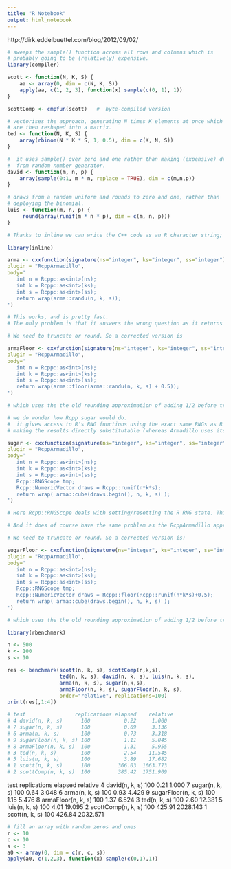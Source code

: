 ```yaml
---
title: "R Notebook"
output: html_notebook
---
```


http://dirk.eddelbuettel.com/blog/2012/09/02/


```r
# sweeps the sample() function across all rows and columns which is 
# probably going to be (relatively) expensive.
library(compiler)

scott <- function(N, K, S) {
    aa <- array(0, dim = c(N, K, S))
    apply(aa, c(1, 2, 3), function(x) sample(c(0, 1), 1))
}

scottComp <- cmpfun(scott)   #  byte-compiled version
```


```r
# vectorises the approach, generating N times K elements at once which 
# are then reshaped into a matrix.
ted <- function(N, K, S) {
    array(rbinom(N * K * S, 1, 0.5), dim = c(K, N, S))
}
```


```r
#  it uses sample() over zero and one rather than making (expensive) draws 
#  from random number generator.
david <- function(m, n, p) {
    array(sample(0:1, m * n, replace = TRUE), dim = c(m,n,p))
}
```


```r
# draws from a random uniform and rounds to zero and one, rather than 
# deploying the binomial.
luis <- function(m, n, p) {
     round(array(runif(m * n * p), dim = c(m, n, p)))
}
```



```r
# Thanks to inline we can write the C++ code as an R character string; inline takes care of everything and we end up with C++-based solution directly callable from R:

library(inline)

arma <- cxxfunction(signature(ns="integer", ks="integer", ss="integer"), 
plugin = "RcppArmadillo", 
body='
   int n = Rcpp::as<int>(ns);
   int k = Rcpp::as<int>(ks);
   int s = Rcpp::as<int>(ss);
   return wrap(arma::randu(n, k, s));
')

# This works, and is pretty fast. 
# The only problem is that it answers the wrong question as it returns U(0,1) draws and not binomials. 
```



```r
# We need to truncate or round. So a corrected version is

armaFloor <- cxxfunction(signature(ns="integer", ks="integer", ss="integer"), 
plugin = "RcppArmadillo", 
body='
   int n = Rcpp::as<int>(ns);
   int k = Rcpp::as<int>(ks);
   int s = Rcpp::as<int>(ss);
   return wrap(arma::floor(arma::randu(n, k, s) + 0.5));
')

# which uses the the old rounding approximation of adding 1/2 before truncating.
```


```r
# we do wonder how Rcpp sugar would do.
#  it gives access to R's RNG functions using the exact same RNGs as R 
# making the results directly substitutable (whereas Armadillo uses its own RNG).

sugar <- cxxfunction(signature(ns="integer", ks="integer", ss="integer"), 
plugin = "RcppArmadillo", 
body='
   int n = Rcpp::as<int>(ns);
   int k = Rcpp::as<int>(ks);
   int s = Rcpp::as<int>(ss);
   Rcpp::RNGScope tmp;
   Rcpp::NumericVector draws = Rcpp::runif(n*k*s);
   return wrap( arma::cube(draws.begin(), n, k, s) );
')

# Here Rcpp::RNGScope deals with setting/resetting the R RNG state. This draws a vector of N time K uniforms similar to Luis' function -- and just like Luis' R function does so without looping -- and then shapes a matrix of dimension N by K from it.

# And it does of course have the same problem as the RcppArmadillo approach earlier
```


```r
# We need to truncate or round. So a corrected version is:

sugarFloor <- cxxfunction(signature(ns="integer", ks="integer", ss="integer"), 
plugin = "RcppArmadillo", 
body='
   int n = Rcpp::as<int>(ns);
   int k = Rcpp::as<int>(ks);
   int s = Rcpp::as<int>(ss);
   Rcpp::RNGScope tmp;
   Rcpp::NumericVector draws = Rcpp::floor(Rcpp::runif(n*k*s)+0.5);
   return wrap( arma::cube(draws.begin(), n, k, s) );
')

# which uses the the old rounding approximation of adding 1/2 before truncating.
```


```r
library(rbenchmark)

n <- 500
k <- 100
s <- 10

res <- benchmark(scott(n, k, s), scottComp(n,k,s),
                 ted(n, k, s), david(n, k, s), luis(n, k, s),
                 arma(n, k, s), sugar(n,k,s),
                 armaFloor(n, k, s), sugarFloor(n, k, s),
                 order="relative", replications=100)
print(res[,1:4])

# test                replications elapsed    relative
# 4	david(n, k, s)	    100	          0.22	   1.000
# 7	sugar(n, k, s)	    100	          0.69	   3.136
# 6	arma(n, k, s)	    100	          0.73	   3.318
# 9	sugarFloor(n, k, s)	100	          1.11	   5.045
# 8	armaFloor(n, k, s)	100	          1.31	   5.955
# 3	ted(n, k, s)	    100	          2.54	  11.545
# 5	luis(n, k, s)	    100	          3.89	  17.682
# 1	scott(n, k, s)	    100	        366.03	1663.773
# 2	scottComp(n, k, s)	100	        385.42	1751.909
```


 
test             replications    elapsed     relative
4	david(n, k, s)  	100	      0.21	       1.000
7	sugar(n, k, s)	    100	      0.64	       3.048
6	arma(n, k, s)	    100	      0.93	       4.429
9	sugarFloor(n, k, s)	100	      1.15	       5.476
8	armaFloor(n, k, s)	100	      1.37	       6.524
3	ted(n, k, s)	    100	      2.60	      12.381
5	luis(n, k, s)   	100	      4.01	      19.095
2	scottComp(n, k, s)	100	    425.91	    2028.143
1	scott(n, k, s)  	100	    426.84	    2032.571




```r
# fill an array with random zeros and ones
r <- 10
c <- 10
s <- 3
a0 <- array(0, dim = c(r, c, s))
apply(a0, c(1,2,3), function(x) sample(c(0,1),1))
```

